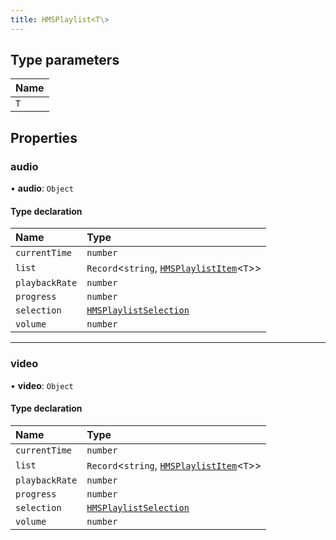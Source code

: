 ```yaml
---
title: HMSPlaylist<T\>
---
```


## Type parameters

| Name |
| :--- |
| `T`  |

## Properties

### audio

• **audio**: `Object`

#### Type declaration

| Name           | Type                                                                                                     |
| :------------- | :------------------------------------------------------------------------------------------------------- |
| `currentTime`  | `number`                                                                                                 |
| `list`         | `Record`<`string`, [`HMSPlaylistItem`](/api-reference/javascript/v2/interfaces/HMSPlaylistItem)\<`T`\>\> |
| `playbackRate` | `number`                                                                                                 |
| `progress`     | `number`                                                                                                 |
| `selection`    | [`HMSPlaylistSelection`](/api-reference/javascript/v2/interfaces/HMSPlaylistSelection)                   |
| `volume`       | `number`                                                                                                 |

---

### video

• **video**: `Object`

#### Type declaration

| Name           | Type                                                                                                     |
| :------------- | :------------------------------------------------------------------------------------------------------- |
| `currentTime`  | `number`                                                                                                 |
| `list`         | `Record`<`string`, [`HMSPlaylistItem`](/api-reference/javascript/v2/interfaces/HMSPlaylistItem)\<`T`\>\> |
| `playbackRate` | `number`                                                                                                 |
| `progress`     | `number`                                                                                                 |
| `selection`    | [`HMSPlaylistSelection`](/api-reference/javascript/v2/interfaces/HMSPlaylistSelection)                   |
| `volume`       | `number`                                                                                                 |

